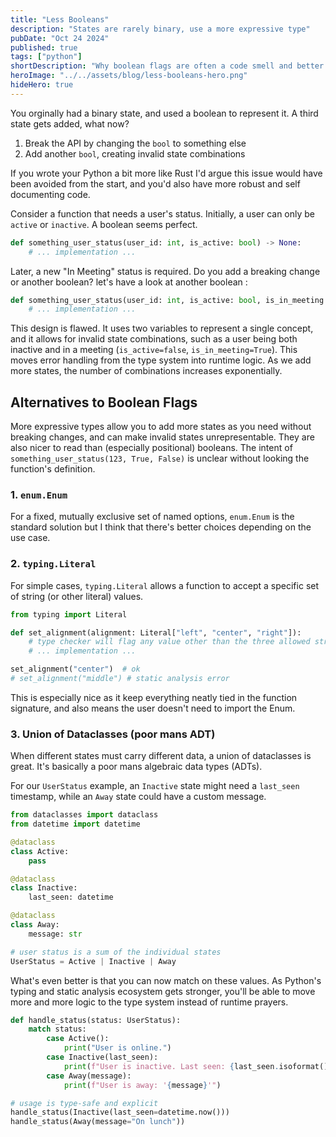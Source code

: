 ```yaml
---
title: "Less Booleans"
description: "States are rarely binary, use a more expressive type"
pubDate: "Oct 24 2024"
published: true
tags: ["python"]
shortDescription: "Why boolean flags are often a code smell and better alternatives"
heroImage: "../../assets/blog/less-booleans-hero.png"
hideHero: true
---
```


You orginally had a binary state, and used a boolean to represent it. A third state gets added, what now?

1. Break the API by changing the `bool` to something else
2. Add another `bool`, creating invalid state combinations

If you wrote your Python a bit more like Rust I'd argue this issue would have been avoided from the start, and you'd also have more robust and self documenting code.

Consider a function that needs a user's status. Initially, a user can only be `active` or `inactive`. A boolean seems perfect.

```python
def something_user_status(user_id: int, is_active: bool) -> None:
    # ... implementation ...
```

Later, a new "In Meeting" status is required. Do you add a breaking change or another boolean? let's have a look at another boolean :

```python
def something_user_status(user_id: int, is_active: bool, is_in_meeting: bool) -> None:
    # ... implementation ...
```

This design is flawed. It uses two variables to represent a single concept, and it allows for invalid state combinations, such as a user being both inactive and in a meeting (`is_active=false`, `is_in_meeting=True`). This moves error handling from the type system into runtime logic. As we add more states, the number of combinations increases exponentially.

## Alternatives to Boolean Flags

More expressive types allow you to add more states as you need without breaking changes, and can make invalid states unrepresentable. They are also nicer to read than (especially positional) booleans. The intent of `something_user_status(123, True, False)` is unclear without looking the function's definition.

### 1. `enum.Enum`

For a fixed, mutually exclusive set of named options, `enum.Enum` is the standard solution but I think that there's better choices depending on the use case.

### 2. `typing.Literal`

For simple cases, `typing.Literal` allows a function to accept a specific set of string (or other literal) values.

```python
from typing import Literal

def set_alignment(alignment: Literal["left", "center", "right"]):
    # type checker will flag any value other than the three allowed strings
    # ... implementation ...

set_alignment("center")  # ok
# set_alignment("middle") # static analysis error
```

This is especially nice as it keep everything neatly tied in the function signature, and also means the user doesn't need to import the Enum. 

### 3. Union of Dataclasses (poor mans ADT)

When different states must carry different data, a union of dataclasses is great. It's basically a poor mans algebraic data types (ADTs).

For our `UserStatus` example, an `Inactive` state might need a `last_seen` timestamp, while an `Away` state could have a custom message.

```python
from dataclasses import dataclass
from datetime import datetime

@dataclass
class Active:
    pass

@dataclass
class Inactive:
    last_seen: datetime

@dataclass
class Away:
    message: str

# user status is a sum of the individual states
UserStatus = Active | Inactive | Away


```

What's even better is that you can now match on these values. As Python's typing and static analysis ecosystem gets stronger, you'll be able to move more and more logic to the type system instead of runtime prayers.

```python
def handle_status(status: UserStatus):
    match status:
        case Active():
            print("User is online.")
        case Inactive(last_seen):
            print(f"User is inactive. Last seen: {last_seen.isoformat()}")
        case Away(message):
            print(f"User is away: '{message}'")

# usage is type-safe and explicit
handle_status(Inactive(last_seen=datetime.now()))
handle_status(Away(message="On lunch"))
```